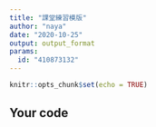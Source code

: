 ```yaml
---
title: "課堂練習模版"
author: "naya"
date: "2020-10-25"
output: output_format
params:
  id: "410873132"
---
```


```r
knitr::opts_chunk$set(echo = TRUE)
```

## Your code

```r

```


